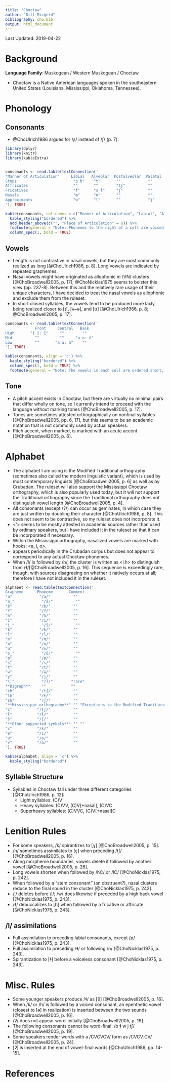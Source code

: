 ```yaml
---
title: "Choctaw"
author: "Bill Mizgerd"
bibliography: cho.bib
output: html_document
---
```


Last Updated: 2019-04-22

# Background

**Language Family**: Muskogean / Western Muskogean / Choctaw

* Choctaw is a Native American languages spoken in the southeastern United States (Louisiana, Mississippi, Oklahoma, Tennessee).

# Phonology

## Consonants

* @ChoUlrich1986 argues for /ʂ/ instead of /ʃ/ (p. 7).

```r

library(dplyr)
library(knitr)
library(kableExtra)


consonants <- read.table(textConnection('
"Manner of Articulation"     Labial   Alveolar  Postalveolar  Palatal   Velar  Glottal
Stops                         "p b"    "t"       ""            ""        "k"    "ʔ"
Affricates                    ""       ""        "tʃ"          ""        ""     ""
Fricatives                    "f"      "s ɬ"     "ʃ"           ""        ""     "h"
Nasals                        "m"      "n"       ""            ""        ""     ""
Approximants                  "w"      "l"       ""            "j"       ""     ""
'), TRUE)

kable(consonants, col.names = c("Manner of Articulation", "Labial", "Alveolar", "Postalveolar", "Palatal", "Velar", "Glottal"), align = 'c') %>%
  kable_styling("bordered") %>%
  add_header_above(c("", "Place of Articulation" = 6)) %>%
  footnote(general = "Note: Phonemes to the right of a cell are voiced (in the stop row) or lateral (in the fricative row).", general_title = "") %>%
  column_spec(1, bold = TRUE)
```

## Vowels

* Length is not contrastive in nasal vowels, but they are most commonly realized as long [@ChoUlrich1986, p. 8]. Long vowels are indicated by repeated graphemes.
* Nasal vowels might have originated as allophonic in /VN/ clusters [@ChoBroadwell2005, p. 17]; @ChoNicklas1975 seems to bolster this view (pp. 237-8). Between this and the relatively rare usage of their unique characters, I have decided to treat the nasal vowels as allophonic and exclude them from the ruleset.
* In short closed syllables, the vowels tend to be produced more laxly, being realized closer to [ɪ], [ʌ~ə], and [ʊ] [@ChoUlrich1986, p. 8; @ChoBroadwell2005, p. 17].

```r
consonants <- read.table(textConnection('
             Front     Central   Back
High       "i iː ĩ"     ""        ""
Mid          ""         ""     "o oː õ"
Low          ""       "a aː ã"    ""
'), TRUE)

kable(consonants, align = 'c') %>%
  kable_styling("bordered") %>%
  column_spec(1, bold = TRUE) %>%
  footnote(general = "Note: The vowels in each cell are ordered short, long, nasal.", general_title = "")
```

## Tone

* A pitch accent exists in Choctaw, but there are virtually no minimal pairs that differ wholly on tone, so I currently intend to proceed with the language without marking tones [@ChoBroadwell2005, p. 17].
* Tones are sometimes attested orthographically on nonfinal syllables [@ChoBroadwell2005, pp. 6, 17], but this seems to be an academic notation that is not commonly used by actual speakers.
* Pitch accent, when marked, is marked with an acute accent [@ChoBroadwell2005, p. 6].

# Alphabet

* The alphabet I am using is the Modified Traditional orthography (sometimes also called the modern linguistic variant), which is used by most contemporary linguists [@ChoBroadwell2005, p. 6] as well as by Crubadan. The ruleset will also support the Mississippi Choctaw orthography, which is also popularly used today, but it will not support the Traditional orthography since the Traditional orthography does not distinguish vowel length [@ChoBroadwell2005, p. 4].
* All consonants (except /ʔ/) can occur as geminates, in which case they are just written by doubling their character [@ChoUlrich1986, p. 8]. This does not seem to be contrastive, so my ruleset does not incorporate it.
* <'> seems to be mostly attested in academic sources rather than used by ordinary speakers, but I have included it in the ruleset so that it can be incorporated if necessary.
* Within the Mississippi orthography, nasalized vowels are marked with hooks: <a̧, i̧, o̧>.
* <r> appears periodically in the Crubadan corpus but does not appear to correspond to any actual Choctaw phonemes.
* When /l/ is followed by /h/, the cluster is written as <l.h> to distinguish from /ɬ/[@ChoBroadwell2005, p. 16]. This sequence is exceedingly rare, though, with sources disagreeing on whether it natively occurs at all; therefore I have not included it in the ruleset.


```r

alphabet <- read.table(textConnection('
Grapheme      Phoneme       Comment
"a"            "/a/"          ""
"a̲"            "/ã/"          ""
"b"            "/b/"          ""
"f"            "/f/"          ""
"h"            "/h/"          ""
"i"            "/i/"          ""
"i̲"            "/ĩ/"          ""
"k"            "/k/"          ""
"l"            "/l/"          ""
"m"            "/m/"          ""
"n"            "/n/"          ""
"o"            "/o/"          ""
"o̲"            "/õ/"          ""
"p"            "/p/"          ""
"s"            "/s/"          ""
"t"            "/t/"          ""
"w"            "/w/"          ""
"y"            "/j/"          ""
"\'"            "/ʔ/"        "rare"  
**Digraph**     ""           ""
"ch"           "/tʃ/"         ""
"lh"           "/ɬ/"          ""
"sh"           "/ʃ/"          ""
"**Mississippi orthography**" "" "Exceptions to the Modified Traditional"
"č"           "/tʃ/"          ""
"ł"           "/ɬ/"           ""
"š"           "/ʃ/"           ""
"**Other supported symbols**" "" ""
"c"           "/k/"           ""
"e"           "/i/"           ""
"u"           "/o/"           ""
"v"           "/a/"           ""
'), TRUE)

kable(alphabet, align = 'c') %>%
  kable_styling("bordered")
```

## Syllable Structure

* Syllables in Choctaw fall under three different categories [@ChoUlrich1986, p. 12]:
    - Light syllables: (C)V  
    - Heavy syllables: (C)VV, (C)V[+nasal], (C)VC  
    - Superheavy syllables: (C)VVC, (C)V[+nasal]C  

# Lenition Rules

* For some speakers, /k/ spirantizes to [ɣ] [@ChoBroadwell2005, p. 15].
* /h/ sometimes assimilates to [ç] when preceding /tʃ/ [@ChoBroadwell2005, p. 16].
* Along morpheme boundaries, vowels delete if followed by another vowel [@ChoBroadwell2005, p. 26].
* Long vowels shorten when followed by /hC/ or /lC/ [@ChoNicklas1975, p. 242].
* When followed by a "stem consonant" (an obstruent?), nasal clusters reduce to the final sound in the cluster [@ChoNicklas1975, p. 242].
* /j/ deletes before /l/; /w/ does likewise if preceded by a high back vowel [@ChoNicklas1975, p. 243].
* /ɬ/ debuccalizes to [h] when followed by a fricative or affricate [@ChoNicklas1975, p. 243].

## /l/ assimilations

* Full assimilation to preceding labial consonants, except /p/ [@ChoNicklas1975, p. 243].
* Full assimilation to preceding /ɬ/ or following /n/ [@ChoNicklas1975, p. 243].
* Spirantization to [ɬ] before a voiceless consonant [@ChoNicklas1975, p. 243].

# Misc. Rules

* Some younger speakers produce /ɬ/ as [θ] [@ChoBroadwell2005, p. 16].
* When /k/ or /h/ is followed by a voiced consonant, an epenthetic vowel (closest to [ə] in realization) is inserted between the two sounds  [@ChoBroadwell2005, p. 16].
* /ʔ/ does not appear word-initially [@ChoBroadwell2005, p. 19].
* The following consonants cannot be word-final: /b ɬ w j tʃ/ [@ChoBroadwell2005, p. 19].
* Some speakers render words with a /CVCVCV/ form as /CVCVːCV/ [@ChoBroadwell2005, p. 24].
* [ʔ] is inserted at the end of vowel-final words [@ChoUlrich1986, pp. 14-15].

# References

